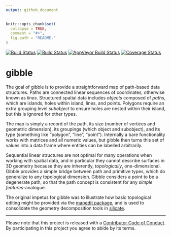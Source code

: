 ```yaml
---
output: github_document
---
```


<!-- README.md is generated from README.Rmd. Please edit that file -->

```r
knitr::opts_chunk$set(
  collapse = TRUE,
  comment = "#>",
  fig.path = "README-"
)
```

[![Build Status](http://badges.herokuapp.com/travis/mdsumner/gibble?branch=master&env=BUILD_NAME=trusty_release&label=ubuntu)](https://travis-ci.org/mdsumner/gibble)
[![Build Status](http://badges.herokuapp.com/travis/mdsumner/gibble?branch=master&env=BUILD_NAME=osx_release&label=osx)](https://travis-ci.org/mdsumner/gibble) 
[![AppVeyor Build Status](https://ci.appveyor.com/api/projects/status/github/mdsumner/gibble?branch=master&svg=true)](https://ci.appveyor.com/project/mdsumner/gibble)
[![Coverage Status](https://img.shields.io/codecov/c/github/mdsumner/gibble/master.svg)](https://codecov.io/github/mdsumner/gibble?branch=master)

# gibble

The goal of gibble is to provide a straightforward map of path-based data
structures. Paths are connected linear sequences of coordinates, otherwise known as *lines*. Structured spatial data includes *objects* composed of *paths*, which are islands, holes within island, lines, and points. Polygons require an extra grouping level *subobject* to ensure holes are nested within their island, but this is ignored for other types. 

The map is simply a record of the path, its size (number of vertices and geometric dimension), its groupings (which object and subobject), and its type (something like "polygon", "line", "point").  Internally a bare functionality works with matrices and all numeric values, but gibble then turns this set of values into a data frame where entities can be labelled arbitrarily. 

Sequential linear structures are not optimal for many operations when
working with spatial data, and in particular they cannot describe surfaces
in 3D geometry because they are inherently, *topologically*, one-dimensional. Gibble provides a simple bridge between
path and primitive types, which do generalize to any topological dimension. Gibble considers a point to 
be a degenerate path, so that the path concept is consistent for any *simple features*-analogue. 

The original impetus for gibble was to illustrate how basic topological editing might be provided via the [mapedit package]( https://CRAN.R-project.org/package=mapedit), and is used to consolidate the geometry decomposition tools in [silicate](https://github.com/hypertidy/silicate). 


---
Please note that this project is released with a [Contributor Code of Conduct](CODE_OF_CONDUCT.md). By participating in this project you agree to abide by its terms.



